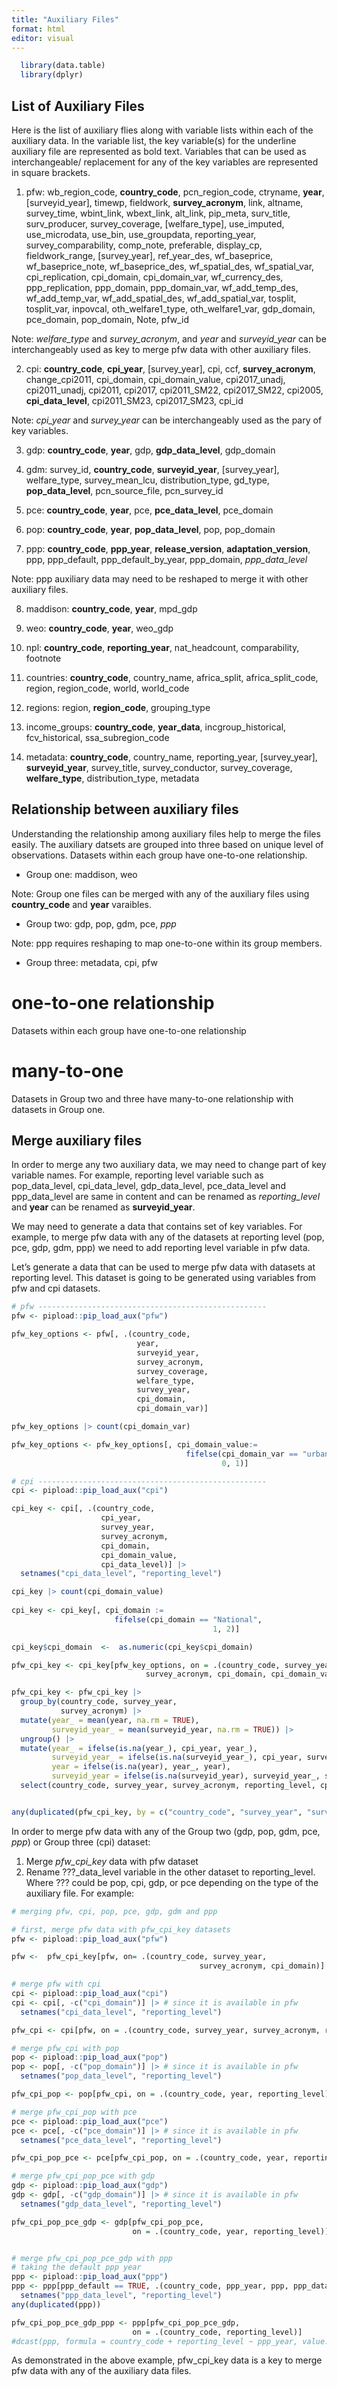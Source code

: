 ```yaml
---
title: "Auxiliary Files"
format: html
editor: visual
---
```


```r

  library(data.table)
  library(dplyr)
```

## List of Auxiliary Files

Here is the list of auxiliary flies along with variable lists within each of the auxiliary data. In the variable list, the key variable(s) for the underline auxiliary file are represented as bold text. Variables that can be used as interchangeable/ replacement for any of the key variables are represented in square brackets.

1.  pfw: wb_region_code, **country_code**, pcn_region_code, ctryname, **year**, \[surveyid_year\], timewp, fieldwork, **survey_acronym**, link, altname, survey_time, wbint_link, wbext_link, alt_link, pip_meta, surv_title, surv_producer, survey_coverage, \[welfare_type\], use_imputed, use_microdata, use_bin, use_groupdata, reporting_year, survey_comparability, comp_note, preferable, display_cp, fieldwork_range, \[survey_year\], ref_year_des, wf_baseprice, wf_baseprice_note, wf_baseprice_des, wf_spatial_des, wf_spatial_var, cpi_replication, cpi_domain, cpi_domain_var, wf_currency_des, ppp_replication, ppp_domain, ppp_domain_var, wf_add_temp_des, wf_add_temp_var, wf_add_spatial_des, wf_add_spatial_var, tosplit, tosplit_var, inpovcal, oth_welfare1_type, oth_welfare1_var, gdp_domain, pce_domain, pop_domain, Note, pfw_id

Note: *welfare_type* and *survey_acronym*, and *year* and *surveyid_year* can be interchangeably used as key to merge pfw data with other auxiliary files.

2.  cpi: **country_code**, **cpi_year**, \[survey_year\], cpi, ccf, **survey_acronym**, change_cpi2011, cpi_domain, cpi_domain_value, cpi2017_unadj, cpi2011_unadj, cpi2011, cpi2017, cpi2011_SM22, cpi2017_SM22, cpi2005, **cpi_data_level**, cpi2011_SM23, cpi2017_SM23, cpi_id

Note: *cpi_year* and *survey_year* can be interchangeably used as the pary of key variables.

3.  gdp: **country_code**, **year**, gdp, **gdp_data_level**, gdp_domain

4.  gdm: survey_id, **country_code**, **surveyid_year**, \[survey_year\], welfare_type, survey_mean_lcu, distribution_type, gd_type, **pop_data_level**, pcn_source_file, pcn_survey_id

5.  pce: **country_code**, **year**, pce, **pce_data_level**, pce_domain

6.  pop: **country_code**, **year**, **pop_data_level**, pop, pop_domain

7.  ppp: **country_code**, **ppp_year**, **release_version**, **adaptation_version**, ppp, ppp_default, ppp_default_by_year, ppp_domain, *ppp_data_level*

Note: ppp auxiliary data may need to be reshaped to merge it with other auxiliary files.

8.  maddison: **country_code**, **year**, mpd_gdp

9.  weo: **country_code**, **year**, weo_gdp

10. npl: **country_code**, **reporting_year**, nat_headcount, comparability, footnote

11. countries: **country_code**, country_name, africa_split, africa_split_code, region, region_code, world, world_code

12. regions: region, **region_code**, grouping_type

13. income_groups: **country_code**, **year_data**, incgroup_historical, fcv_historical, ssa_subregion_code

14. metadata: **country_code**, country_name, reporting_year, \[survey_year\], **surveyid_year**, survey_title, survey_conductor, survey_coverage, **welfare_type**, distribution_type, metadata

## Relationship between auxiliary files

Understanding the relationship among auxiliary files help to merge the files easily. The auxiliary datsets are grouped into three based on unique level of observations. Datasets within each group have one-to-one relationship.

-   Group one: maddison, weo

Note: Group one files can be merged with any of the auxiliary files using **country_code** and **year** varaibles.

-   Group two: gdp, pop, gdm, pce, *ppp*

Note: ppp requires reshaping to map one-to-one within its group members.

-   Group three: metadata, cpi, pfw

# one-to-one relationship

Datasets within each group have one-to-one relationship

# many-to-one

Datasets in Group two and three have many-to-one relationship with datasets in Group one.

## Merge auxiliary files

In order to merge any two auxiliary data, we may need to change part of key variable names. For example, reporting level variable such as pop_data_level, cpi_data_level, gdp_data_level, pce_data_level and ppp_data_level are same in content and can be renamed as *reporting_level* and **year** can be renamed as **surveyid_year**.

We may need to generate a data that contains set of key variables. For example, to merge pfw data with any of the datasets at reporting level (pop, pce, gdp, gdm, ppp) we need to add reporting level variable in pfw data.

Let's generate a data that can be used to merge pfw data with datasets at reporting level. This dataset is going to be generated using variables from pfw and cpi datasets.

```r

# pfw ---------------------------------------------------
pfw <- pipload::pip_load_aux("pfw")

pfw_key_options <- pfw[, .(country_code,
                            year,
                            surveyid_year,
                            survey_acronym,
                            survey_coverage,
                            welfare_type,
                            survey_year,
                            cpi_domain,
                            cpi_domain_var)]

pfw_key_options |> count(cpi_domain_var)

pfw_key_options <- pfw_key_options[, cpi_domain_value:=
                                       fifelse(cpi_domain_var == "urban",
                                               0, 1)]

# cpi ---------------------------------------------------
cpi <- pipload::pip_load_aux("cpi")

cpi_key <- cpi[, .(country_code,
                    cpi_year,
                    survey_year,
                    survey_acronym,
                    cpi_domain,
                    cpi_domain_value,
                    cpi_data_level)] |>
  setnames("cpi_data_level", "reporting_level")

cpi_key |> count(cpi_domain_value)
  
cpi_key <- cpi_key[, cpi_domain :=
                       fifelse(cpi_domain == "National",
                                             1, 2)]

cpi_key$cpi_domain  <-  as.numeric(cpi_key$cpi_domain)

pfw_cpi_key <- cpi_key[pfw_key_options, on = .(country_code, survey_year,
                              survey_acronym, cpi_domain, cpi_domain_value)]

pfw_cpi_key <- pfw_cpi_key |>
  group_by(country_code, survey_year,
           survey_acronym) |>
  mutate(year_ = mean(year, na.rm = TRUE),
         surveyid_year_ = mean(surveyid_year, na.rm = TRUE)) |>
  ungroup() |> 
  mutate(year_ = ifelse(is.na(year_), cpi_year, year_),
         surveyid_year_ = ifelse(is.na(surveyid_year_), cpi_year, surveyid_year_),
         year = ifelse(is.na(year), year_, year),
         surveyid_year = ifelse(is.na(surveyid_year), surveyid_year_, surveyid_year)) |>
  select(country_code, survey_year, survey_acronym, reporting_level, cpi_domain) |> setDT()


any(duplicated(pfw_cpi_key, by = c("country_code", "survey_year", "survey_acronym", "cpi_domain")))


```

In order to merge pfw data with any of the Group two (gdp, pop, gdm, pce, *ppp*) or Group three (cpi) dataset:

1.  Merge *pfw_cpi_key* data with pfw dataset
2.  Rename ???\_data_level variable in the other dataset to reporting_level. Where ??? could be pop, cpi, gdp, or pce depending on the type of the auxiliary file. For example:

```r

# merging pfw, cpi, pop, pce, gdp, gdm and ppp

# first, merge pfw data with pfw_cpi_key datasets
pfw <- pipload::pip_load_aux("pfw")

pfw <-  pfw_cpi_key[pfw, on= .(country_code, survey_year,
                                          survey_acronym, cpi_domain)]

# merge pfw with cpi
cpi <- pipload::pip_load_aux("cpi")
cpi <- cpi[, -c("cpi_domain")] |> # since it is available in pfw
  setnames("cpi_data_level", "reporting_level")

pfw_cpi <- cpi[pfw, on = .(country_code, survey_year, survey_acronym, reporting_level)]

# merge pfw_cpi with pop 
pop <- pipload::pip_load_aux("pop")
pop <- pop[, -c("pop_domain")] |> # since it is available in pfw
  setnames("pop_data_level", "reporting_level")

pfw_cpi_pop <- pop[pfw_cpi, on = .(country_code, year, reporting_level)]

# merge pfw_cpi_pop with pce
pce <- pipload::pip_load_aux("pce")
pce <- pce[, -c("pce_domain")] |> # since it is available in pfw
  setnames("pce_data_level", "reporting_level")

pfw_cpi_pop_pce <- pce[pfw_cpi_pop, on = .(country_code, year, reporting_level)]

# merge pfw_cpi_pop_pce with gdp
gdp <- pipload::pip_load_aux("gdp")
gdp <- gdp[, -c("gdp_domain")] |> # since it is available in pfw
  setnames("gdp_data_level", "reporting_level")

pfw_cpi_pop_pce_gdp <- gdp[pfw_cpi_pop_pce, 
                           on = .(country_code, year, reporting_level)]


# merge pfw_cpi_pop_pce_gdp with ppp
# taking the default ppp year
ppp <- pipload::pip_load_aux("ppp")
ppp <- ppp[ppp_default == TRUE, .(country_code, ppp_year, ppp, ppp_data_level)] |> 
  setnames("ppp_data_level", "reporting_level")
any(duplicated(ppp))

pfw_cpi_pop_pce_gdp_ppp <- ppp[pfw_cpi_pop_pce_gdp, 
                           on = .(country_code, reporting_level)]
#dcast(ppp, formula = country_code + reporting_level ~ ppp_year, value.var = "ppp")

```

As demonstrated in the above example, pfw_cpi_key data is a key to merge pfw data with any of the auxiliary data files.
